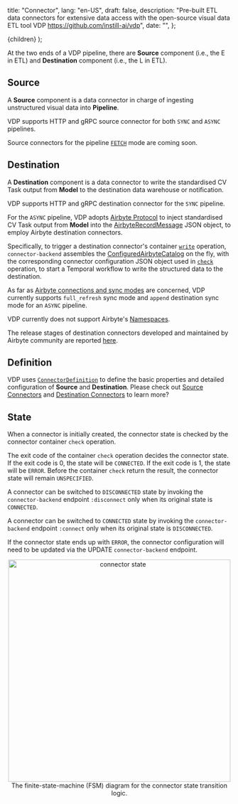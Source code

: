   title: "Connector",
  lang: "en-US",
  draft: false,
  description:
    "Pre-built ETL data connectors for extensive data access with the open-source visual data ETL tool VDP https://github.com/instill-ai/vdp",
  date: "",
};

  <DocsLayout meta={meta}>{children}</DocsLayout>
);

At the two ends of a VDP pipeline, there are **Source** component (i.e., the E in ETL) and **Destination** component (i.e., the L in ETL).

## Source

A **Source** component is a data connector in charge of ingesting unstructured visual data into **Pipeline**.

VDP supports HTTP and gRPC source connector for both `SYNC` and `ASYNC` pipelines.

Source connectors for the pipeline [`FETCH`](core-concepts/pipeline#fetch-mode) mode are coming soon.

## Destination

A **Destination** component is a data connector to write the standardised CV Task output from **Model** to the destination data warehouse or notification.

VDP supports HTTP and gRPC destination connector for the `SYNC` pipeline.

For the `ASYNC` pipeline, VDP adopts [Airbyte Protocol](https://docs.airbyte.com/understanding-airbyte/airbyte-protocol) to inject standardised CV Task output from **Model** into the [AirbyteRecordMessage](https://docs.airbyte.com/understanding-airbyte/airbyte-protocol/#airbyterecordmessage) JSON object, to employ Airbyte destination connectors.

Specifically, to trigger a destination connector's container [`write`](https://docs.airbyte.com/understanding-airbyte/airbyte-protocol/#write) operation,
`connector-backend` assembles the [ConfiguredAirbyteCatalog](https://docs.airbyte.com/understanding-airbyte/beginners-guide-to-catalog/#configuredairbytecatalog) on the fly,
with the corresponding connector configuration JSON object used in [`check`](https://docs.airbyte.com/understanding-airbyte/airbyte-protocol/#check) operation,
to start a Temporal workflow to write the structured data to the destination.

As far as [Airbyte connections and sync modes](https://docs.airbyte.com/understanding-airbyte/connections) are concerned, VDP currently supports `full_refresh` sync mode and `append` destination sync mode for an `ASYNC` pipeline.

VDP currently does not support Airbyte's [Namespaces](https://docs.airbyte.com/understanding-airbyte/namespaces).

The release stages of destination connectors developed and maintained by Airbyte community are reported [here](https://docs.airbyte.com/integrations/#destinations).

## Definition

VDP uses [`ConnectorDefinition`](https://github.com/instill-ai/protobufs/blob/main/vdp/connector/v1alpha/connector_definition.proto#L63-L102) to define the basic properties and detailed configuration of **Source** and **Destination**.
Please check out [Source Connectors](../source-connectors/overview) and [Destination Connectors](../destination-connectors/overview) to learn more?

## State

When a connector is initially created, the connector state is checked by the connector container `check` operation.

The exit code of the container `check` operation decides the connector state.
If the exit code is 0, the state will be `CONNECTED`.
If the exit code is 1, the state will be `ERROR`.
Before the container `check` return the result, the connector state will remain `UNSPECIFIED`.

A connector can be switched to `DISCONNECTED` state by invoking the `connector-backend` endpoint `:disconnect` only when its original state is `CONNECTED`.

A connector can be switched to `CONNECTED` state by invoking the `connector-backend` endpoint `:connect` only when its original state is `DISCONNECTED`.

If the connector state ends up with `ERROR`, the connector configuration will need to be updated via the UPDATE `connector-backend` endpoint.

<p align="center">
  <img
    src="/docs-assets/core-concepts/connector-state.svg"
    alt="connector state"
    width="500"
  />
  The finite-state-machine (FSM) diagram for the connector state transition logic.
</p>
